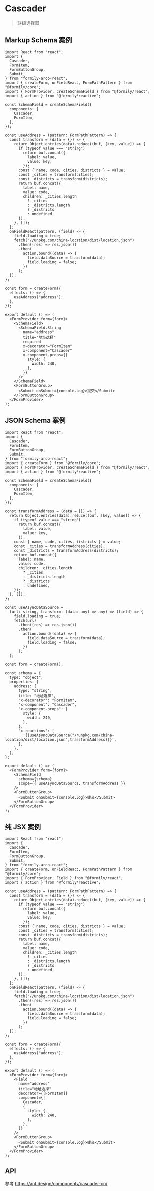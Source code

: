 # Cascader

> 联级选择器

## Markup Schema 案例

```tsx
import React from "react";
import {
  Cascader,
  FormItem,
  FormButtonGroup,
  Submit,
} from "formily-arco-react";
import { createForm, onFieldReact, FormPathPattern } from "@formily/core";
import { FormProvider, createSchemaField } from "@formily/react";
import { action } from "@formily/reactive";

const SchemaField = createSchemaField({
  components: {
    Cascader,
    FormItem,
  },
});

const useAddress = (pattern: FormPathPattern) => {
  const transform = (data = {}) => {
    return Object.entries(data).reduce((buf, [key, value]) => {
      if (typeof value === "string")
        return buf.concat({
          label: value,
          value: key,
        });
      const { name, code, cities, districts } = value;
      const _cities = transform(cities);
      const _districts = transform(districts);
      return buf.concat({
        label: name,
        value: code,
        children: _cities.length
          ? _cities
          : _districts.length
          ? _districts
          : undefined,
      });
    }, []);
  };
  onFieldReact(pattern, (field) => {
    field.loading = true;
    fetch("//unpkg.com/china-location/dist/location.json")
      .then((res) => res.json())
      .then(
        action.bound((data) => {
          field.dataSource = transform(data);
          field.loading = false;
        })
      );
  });
};

const form = createForm({
  effects: () => {
    useAddress("address");
  },
});

export default () => (
  <FormProvider form={form}>
    <SchemaField>
      <SchemaField.String
        name="address"
        title="地址选择"
        required
        x-decorator="FormItem"
        x-component="Cascader"
        x-component-props={{
          style: {
            width: 240,
          },
        }}
      />
    </SchemaField>
    <FormButtonGroup>
      <Submit onSubmit={console.log}>提交</Submit>
    </FormButtonGroup>
  </FormProvider>
);
```

## JSON Schema 案例

```tsx
import React from "react";
import {
  Cascader,
  FormItem,
  FormButtonGroup,
  Submit,
} from "formily-arco-react";
import { createForm } from "@formily/core";
import { FormProvider, createSchemaField } from "@formily/react";
import { action } from "@formily/reactive";

const SchemaField = createSchemaField({
  components: {
    Cascader,
    FormItem,
  },
});

const transformAddress = (data = {}) => {
  return Object.entries(data).reduce((buf, [key, value]) => {
    if (typeof value === "string")
      return buf.concat({
        label: value,
        value: key,
      });
    const { name, code, cities, districts } = value;
    const _cities = transformAddress(cities);
    const _districts = transformAddress(districts);
    return buf.concat({
      label: name,
      value: code,
      children: _cities.length
        ? _cities
        : _districts.length
        ? _districts
        : undefined,
    });
  }, []);
};

const useAsyncDataSource =
  (url: string, transform: (data: any) => any) => (field) => {
    field.loading = true;
    fetch(url)
      .then((res) => res.json())
      .then(
        action.bound((data) => {
          field.dataSource = transform(data);
          field.loading = false;
        })
      );
  };

const form = createForm();

const schema = {
  type: "object",
  properties: {
    address: {
      type: "string",
      title: "地址选择",
      "x-decorator": "FormItem",
      "x-component": "Cascader",
      "x-component-props": {
        style: {
          width: 240,
        },
      },
      "x-reactions": [
        '{{useAsyncDataSource("//unpkg.com/china-location/dist/location.json",transformAddress)}}',
      ],
    },
  },
};

export default () => (
  <FormProvider form={form}>
    <SchemaField
      schema={schema}
      scope={{ useAsyncDataSource, transformAddress }}
    />
    <FormButtonGroup>
      <Submit onSubmit={console.log}>提交</Submit>
    </FormButtonGroup>
  </FormProvider>
);
```

## 纯 JSX 案例

```tsx
import React from "react";
import {
  Cascader,
  FormItem,
  FormButtonGroup,
  Submit,
} from "formily-arco-react";
import { createForm, onFieldReact, FormPathPattern } from "@formily/core";
import { FormProvider, Field } from "@formily/react";
import { action } from "@formily/reactive";

const useAddress = (pattern: FormPathPattern) => {
  const transform = (data = {}) => {
    return Object.entries(data).reduce((buf, [key, value]) => {
      if (typeof value === "string")
        return buf.concat({
          label: value,
          value: key,
        });
      const { name, code, cities, districts } = value;
      const _cities = transform(cities);
      const _districts = transform(districts);
      return buf.concat({
        label: name,
        value: code,
        children: _cities.length
          ? _cities
          : _districts.length
          ? _districts
          : undefined,
      });
    }, []);
  };
  onFieldReact(pattern, (field) => {
    field.loading = true;
    fetch("//unpkg.com/china-location/dist/location.json")
      .then((res) => res.json())
      .then(
        action.bound((data) => {
          field.dataSource = transform(data);
          field.loading = false;
        })
      );
  });
};

const form = createForm({
  effects: () => {
    useAddress("address");
  },
});

export default () => (
  <FormProvider form={form}>
    <Field
      name="address"
      title="地址选择"
      decorator={[FormItem]}
      component={[
        Cascader,
        {
          style: {
            width: 240,
          },
        },
      ]}
    />
    <FormButtonGroup>
      <Submit onSubmit={console.log}>提交</Submit>
    </FormButtonGroup>
  </FormProvider>
);
```

## API

参考 https://ant.design/components/cascader-cn/
